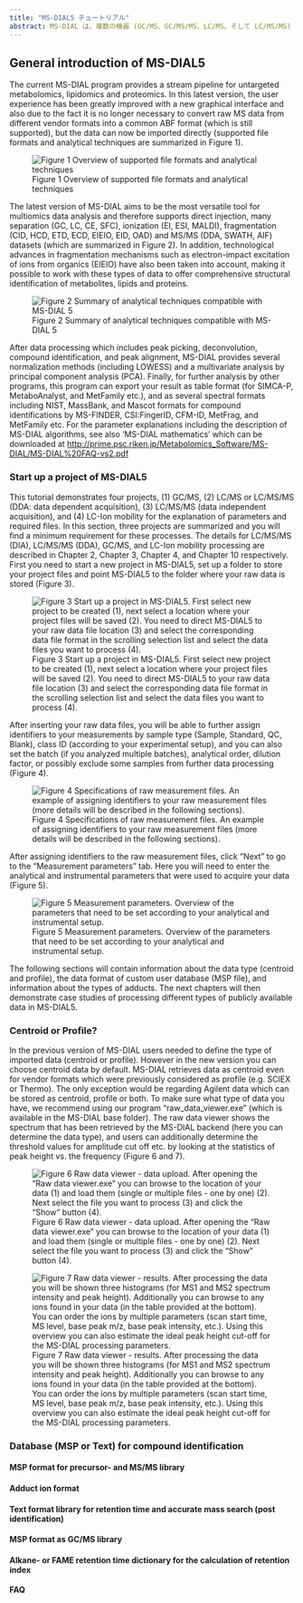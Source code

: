 ```yaml
---
title: "MS-DIAL5 チュートリアル"
abstract: MS-DIAL は、複数の機器 (GC/MS、GC/MS/MS、LC/MS、そして LC/MS/MS) と複数のMSベンダー (Agilent、Bruker、LECO、Sciex、島津、Thermo、そして Waters) をサポートするノンターゲットメタボロミクスのユニバーサルプログラムとして開発が始められました。
---
```


## General introduction of MS-DIAL5

The current MS-DIAL program provides a stream pipeline for untargeted metabolomics, lipidomics and proteomics. In this latest version, the user experience has been greatly improved with a new graphical interface and also due to the fact it is no longer necessary to convert raw MS data from different vendor formats into a common ABF format (which is still supported), but the data can now be imported directly (supported file formats and analytical techniques are summarized in Figure 1).

![Figure 1 Overview of supported file formats and analytical techniques](images/Fig1%20Supported%20file%20formats%20and%20analytical%20techniques.png)

The latest version of MS-DIAL aims to be the most versatile tool for multiomics data analysis and therefore supports direct injection, many separation (GC, LC, CE, SFC), ionization (EI, ESI, MALDI), fragmentation (CID, HCD, ETD, ECD, EIEIO, EID, OAD) and MS/MS (DDA, SWATH, AIF) datasets (which are summarized in Figure 2). In addition, technological advances in fragmentation mechanisms such as electron-impact excitation of ions from organics (EIEIO) have also been taken into account, making it possible to work with these types of data to offer comprehensive structural identification of metabolites, lipids and proteins.

![Figure 2 Summary of analytical techniques compatible with MS-DIAL 5](images/Fig2%20MS-DIAL%205%20environment.png)

After data processing which includes peak picking, deconvolution, compound identification, and peak alignment, MS-DIAL provides several normalization methods (including LOWESS) and a multivariate analysis by principal component analysis (PCA). Finally, for further analysis by other programs, this program can export your result as table format (for SIMCA-P, MetaboAnalyst, and MetFamily etc.), and as several spectral formats including NIST, MassBank, and Mascot formats for compound identifications by MS-FINDER, CSI:FingerID, CFM-ID, MetFrag, and MetFamily etc. For the parameter explanations including the description of MS-DIAL algorithms, see also 'MS-DIAL mathematics' which can be downloaded at [http://prime.psc.riken.jp/Metabolomics_Software/MS-DIAL/MS-DIAL%20FAQ-vs2.pdf](http://prime.psc.riken.jp/compms/msdial/download/mathematics/MS-DIAL%20FAQ-vs2.pdf){.uri}

### Start up a project of MS-DIAL5

This tutorial demonstrates four projects, (1) GC/MS, (2) LC/MS or LC/MS/MS (DDA: data dependent acquisition), (3) LC/MS/MS (data independent acquisition), and (4) LC-Ion mobility for the explanation of parameters and required files. In this section, three projects are summarized and you will find a minimum requirement for these processes. The details for LC/MS/MS (DIA), LC/MS/MS (DDA), GC/MS, and LC-Ion mobility processing are described in Chapter 2, Chapter 3, Chapter 4, and Chapter 10 respectively. First you need to start a new project in MS-DIAL5, set up a folder to store your project files and point MS-DIAL5 to the folder where your raw data is stored (Figure 3).

![Figure 3 Start up a project in MS-DIAL5. First select new project to be created (1), next select a location where your project files will be saved (2). You need to direct MS-DIAL5 to your raw data file location (3) and select the corresponding data file format in the scrolling selection list and select the data files you want to process (4).](images/Fig3%20Start%20up%20a%20project%20of%20MS-DIAL5.png)

After inserting your raw data files, you will be able to further assign identifiers to your measurements by sample type (Sample, Standard, QC, Blank), class ID (according to your experimental setup), and you can also set the batch (if you analyzed multiple batches), analytical order, dilution factor, or possibly exclude some samples from further data processing (Figure 4).

![Figure 4 Specifications of raw measurement files. An example of assigning identifiers to your raw measurement files (more details will be described in the following sections).](images/Fig4%20Raw%20measurement%20files.png)

After assigning identifiers to the raw measurement files, click "Next" to go to the "Measurement parameters" tab. Here you will need to enter the analytical and instrumental parameters that were used to acquire your data (Figure 5).

![Figure 5 Measurement parameters. Overview of the parameters that need to be set according to your analytical and instrumental setup.](images/Fig5%20Measurement%20parameters.png)

The following sections will contain information about the data type (centroid and profile), the data format of custom user database (MSP file), and information about the types of adducts. The next chapters will then demonstrate case studies of processing different types of publicly available data in MS-DIAL5.

### Centroid or Profile?

In the previous version of MS-DIAL users needed to define the type of imported data (centroid or profile). However in the new version you can choose centroid data by default. MS-DIAL retrieves data as centroid even for vendor formats which were previously considered as profile (e.g. SCIEX or Thermo). The only exception would be regarding Agilent data which can be stored as centroid, profile or both. To make sure what type of data you have, we recommend using our program "raw_data_viewer.exe" (which is available in the MS-DIAL base folder). The raw data viewer shows the spectrum that has been retrieved by the MS-DIAL backend (here you can determine the data type), and users can additionally determine the threshold values for amplitude cut off etc. by looking at the statistics of peak height vs. the frequency (Figure 6 and 7).

![Figure 6 Raw data viewer - data upload. After opening the "Raw data viewer.exe" you can browse to the location of your data (1) and load them (single or multiple files - one by one) (2). Next select the file you want to process (3) and click the "Show" button (4).](images/Fig6%20Raw%20data%20viewer.png)

![Figure 7 Raw data viewer - results. After processing the data you will be shown three histograms (for MS1 and MS2 spectrum intensity and peak height). Additionally you can browse to any ions found in your data (in the table provided at the bottom). You can order the ions by multiple parameters (scan start time, MS level, base peak m/z, base peak intensity, etc.). Using this overview you can also estimate the ideal peak height cut-off for the MS-DIAL processing parameters.](images/Fig7%20Raw%20data%20viewer%20result.png)

### Database (MSP or Text) for compound identification

#### MSP format for precursor- and MS/MS library

#### Adduct ion format

#### Text format library for retention time and accurate mass search (post identification)

#### MSP format as GC/MS library

#### Alkane- or FAME retention time dictionary for the calculation of retention index

**FAQ**
